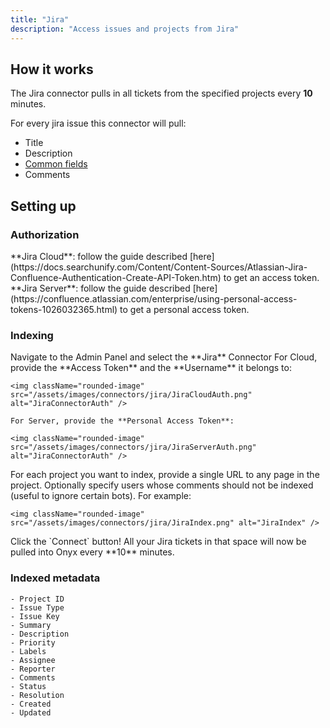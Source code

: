 ```yaml
---
title: "Jira"
description: "Access issues and projects from Jira"
---
```


## How it works

The Jira connector pulls in all tickets from the specified projects every **10** minutes.

For every jira issue this connector will pull:

- Title
- Description
- [Common fields](#indexed-metadata)
- Comments

## Setting up

### Authorization

<Steps>
  <Step title="Jira Cloud token">
    **Jira Cloud**:
    follow the guide described
    [here](https://docs.searchunify.com/Content/Content-Sources/Atlassian-Jira-Confluence-Authentication-Create-API-Token.htm)
    to get an access token.
  </Step>

  <Step title="Jira Server token">
    **Jira Server**:
    follow the guide described
    [here](https://confluence.atlassian.com/enterprise/using-personal-access-tokens-1026032365.html)
    to get a personal access token.
  </Step>
</Steps>

### Indexing

<Steps>
  <Step title="Open Jira connector">
    Navigate to the Admin Panel and select the **Jira** Connector
  </Step>

  <Step title="Provide credentials">
    For Cloud, provide the **Access Token** and the **Username** it belongs to:

    <img className="rounded-image" src="/assets/images/connectors/jira/JiraCloudAuth.png" alt="JiraConnectorAuth" />

    For Server, provide the **Personal Access Token**:

    <img className="rounded-image" src="/assets/images/connectors/jira/JiraServerAuth.png" alt="JiraConnectorAuth" />
  </Step>

  <Step title="Choose projects and filters">
    For each project you want to index, provide a single URL to any page in the project.
    Optionally specify users whose comments should not be indexed (useful to ignore certain bots). For example:

    <img className="rounded-image" src="/assets/images/connectors/jira/JiraIndex.png" alt="JiraIndex" />
  </Step>

  <Step title="Start indexing">
    Click the `Connect` button! All your Jira tickets in that space will now be pulled into Onyx every **10** minutes.
  </Step>
</Steps>

### Indexed metadata

```
- Project ID
- Issue Type
- Issue Key
- Summary
- Description
- Priority
- Labels
- Assignee
- Reporter
- Comments
- Status
- Resolution
- Created
- Updated
```
